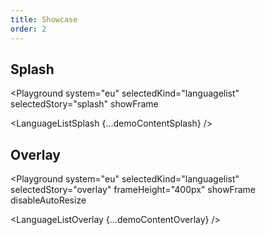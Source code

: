 ```yaml
---
title: Showcase
order: 2
---
```




## Splash

<Playground
  system="eu"
  selectedKind="languagelist"
  selectedStory="splash"
  showFrame
>
  <LanguageListSplash {...demoContentSplash} />
</Playground>

## Overlay

<Playground
  system="eu"
  selectedKind="languagelist"
  selectedStory="overlay"
  frameHeight="400px"
  showFrame
  disableAutoResize
>
  <LanguageListOverlay {...demoContentOverlay} />
</Playground>
